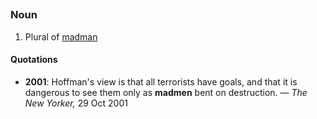 =={{en}}==
===Noun===
# Plural of [[madman]]

====Quotations====
*'''2001''': Hoffman's view is that all terrorists have goals, and that it is dangerous to see them only as '''madmen''' bent on destruction. &mdash; ''The New Yorker,'' 29 Oct 2001